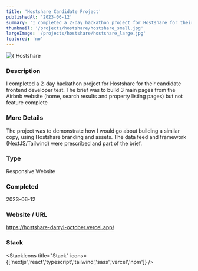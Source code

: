 ```yaml
---
title: 'Hostshare Candidate Project'
publishedAt: '2023-06-12'
summary: 'I completed a 2-day hackathon project for Hostshare for their candidate frontend developer test. The brief was to build 3 main pages from the Airbnb website (home, search results and property listing pages) but not feature complete'
thumbnail: '/projects/hostshare/hostshare_small.jpg'
largeImage: '/projects/hostshare/hostshare_large.jpg'
featured: 'no'
---
```


<div className="relative w-full h-[400px] sm:h-[600px] md:h-[760px] lg:h-[920px]">
  <Image
    alt={'Hostshare Candidate Project'}
    src={'/projects/hostshare/hostshare.jpg'}
    sizes="(max-width: 640px) 100%, 100%"
    fill={true}
    priority
    style={{
      objectFit: 'contain'
    }}
  />
</div>

### Description

I completed a 2-day hackathon project for Hostshare for their candidate frontend developer test. The brief was to build 3 main pages from the Airbnb website (home, search results and property listing pages) but not feature complete

### More Details

The project was to demonstrate how I would go about building a similar copy, using Hostshare branding and assets. The data feed and framework (NextJS/Tailwind) were prescribed and part of the brief.

### Type

Responsive Website


### Completed
2023-06-12

### Website / URL
https://hostshare-darryl-october.vercel.app/


### Stack

<StackIcons
  title="Stack"
  icons={['nextjs','react','typescript','tailwind','sass','vercel','npm']}
  />
